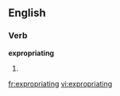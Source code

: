 
==English==

===Verb===
'''expropriating'''

# {{present participle of|[[expropriate]]}}

[[fr:expropriating]]
[[vi:expropriating]]